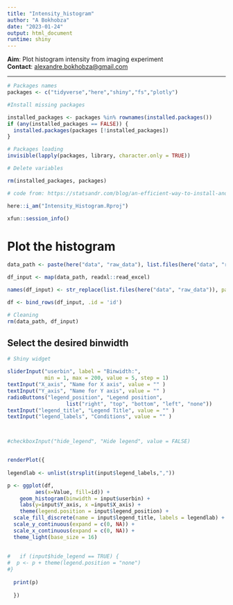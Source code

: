 ```yaml
---
title: "Intensity_histogram"
author: "A Bokhobza"
date: "2023-01-24"
output: html_document
runtime: shiny
---
```


**Aim**: Plot histogram intensity from imaging experiment  \
**Contact**: [alexandre.bokhobza\@gmail.com](mailto:alexandre.bokhobza@gmail.com){.email}

------------------------------------------------------------------------


```r
# Packages names
packages <- c("tidyverse","here","shiny","fs","plotly")

#Install missing packages

installed_packages <- packages %in% rownames(installed.packages())
if (any(installed_packages == FALSE)) {
  installed.packages(packages [!installed_packages])
}

# Packages loading
invisible(lapply(packages, library, character.only = TRUE))

# Delete variables

rm(installed_packages, packages)

# code from: https://statsandr.com/blog/an-efficient-way-to-install-and-load-r-packages/

```


```r

here::i_am("Intensity_Histogram.Rproj")


```


```r

xfun::session_info()

```


# Plot the histogram


```r

data_path <- paste(here("data", "raw_data"), list.files(here("data", "raw_data")), sep = "/")

df_input <- map(data_path, readxl::read_excel)

names(df_input) <- str_replace(list.files(here("data", "raw_data")), pattern = ".xlsx", replacement = "")

df <- bind_rows(df_input, .id = 'id')

# Cleaning
rm(data_path, df_input)

```


## Select the desired binwidth
```r
# Shiny widget

sliderInput("userbin", label = "Binwidth:",
            min = 1, max = 200, value = 5, step = 1)
textInput("X_axis", "Name for X axis", value = "" )
textInput("Y_axis", "Name for Y axis", value = "" )
radioButtons("legend_position", "Legend position",
                   list("right", "top", "bottom", "left", "none"))
textInput("legend_title", "Legend Title", value = "" )
textInput("legend_labels", "Conditions", value = "" )



#checkboxInput("hide_legend", "Hide legend", value = FALSE)



```


```r


renderPlot({ 
  
legendlab <- unlist(strsplit(input$legend_labels,",")) 

p <- ggplot(df, 
         aes(x=Value, fill=id)) +
    geom_histogram(binwidth = input$userbin) +
    labs(y=input$Y_axis, x =input$X_axis) +
    theme(legend.position = input$legend_position) +
  scale_fill_discrete(name = input$legend_title, labels = legendlab) +
  scale_y_continuous(expand = c(0, NA)) +
  scale_x_continuous(expand = c(0, NA)) +
  theme_light(base_size = 16)
  
  
#   if (input$hide_legend == TRUE) {
#  p <- p + theme(legend.position = "none")
#}
  
  print(p)
  
  })



```

